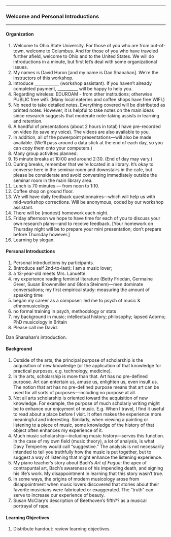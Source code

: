

------------------------------------------------------------------------

### Welcome and Personal Introductions

------------------------------------------------------------------------

#### Organization

1.  Welcome to Ohio State University. For those of you who are from
    out-of-town, welcome to Columbus. And for those of you who have
    traveled further afield, welcome to Ohio and to the United States.
    We will do introductions in a minute, but first let's deal with
    some organizational issues.
2.  My names is David Huron [and my name is Dan Shanahan]. We're
    the instructors of this workshop.
3.  Introduce ____________ (workshop assistant). If you
    haven't already completed payment, __________ will be
    happy to help you.
4.  Regarding wireless: EDUROAM - from other institutions; otherwise
    PUBLIC free wifi. (Many local eateries and coffee shops have free
    WIFI.)
5.  No need to take detailed notes. Everything covered will be
    distributed as printed notes. However, it is helpful to take notes
    on the main ideas since research suggests that moderate
    note-taking assists in learning and retention.
6.  A handful of presentations (about 2 hours in total) I have
    pre-recorded on video (to save my voice). The videos are also
    available to you.
7.  In addition, all of the powerpoint presentations---will also be
    made available. (We'll pass around a data stick at the end of
    each day, so you can copy them onto your computers.)
8.  Many group activities planned.
9.  15 minute breaks at 10:00 and around 2:30. (End of day may vary.)
10. During breaks, remember that we're located in a library. It's okay
    to converse here in the seminar room and downstairs in the cafe,
    but please be considerate and avoid conversing immediately outside
    the seminar room in the main library area.
11. Lunch is 70 minutes --- from noon to 1:10.
12. Coffee shop on ground floor.
13. We will have daily feedback questionnaires---which will help us
    with mid-workshop corrections. Will be anonymous, coded by our
    workshop assistant.
14. There will be (modest) homework each night.
15. Friday afternoon we hope to have time for each of you to discuss
    your own research plans---and to receive feedback. [Your homework
    on Thursday night will be to prepare your mini presentation; don't
    prepare before Thursday however.]
16. Learning by slogan.

#### Personal Introductions

1.  Personal introductions by participants.
2.  (Introduce self 2nd-to-last): I am a music lover;
3.  a 13-year-old meets Mrs. Lanuette
4.  my experience reading feminist literature (Betty Friedan, Germaine
    Greer, Susan Brownmiller and Gloria Steinem)---men dominate
    conversations; my first empirical study: measuring the amount of
    speaking time
5.  began my career as a composer: led me to psych of music &
    ethnomusicology
6.  no formal training in psych, methodology or stats
7.  my background in music; intellectual history; philosophy; lapsed
    Adorno; PhD musicology in Britain
8.  Please call me David.

Dan Shanahan's introduction.

#### Background

1.  Outside of the arts, the principal purpose of scholarship is the
    acquisition of new knowledge (or the application of that knowledge
    for practical purposes, e.g. technology, medicine).
2.  In the arts, scholarship is more than that. Art has no pre-defined
    purpose. Art can entertain us, amuse us, enlighten us, even insult
    us. The notion that art has no pre-defined purpose means that art
    can be used for all sorts of purposes---including no purpose at
    all.
3.  Not all arts scholarship is oriented toward the acquisition of new
    knowledge. For example, the purpose of much scholarly writing
    might be to enhance our enjoyment of music.
    E.g. When I travel, I find it useful to read about a place before
    I visit. It often makes the experience more meaningful and
    interesting. Similarly, when viewing a painting or listening to a
    piece of music, some knowledge of the history of that object often
    enhances my experience of it.
4.  Much music scholarship---including music history---serves this
    function. In the case of my own field (music theory), a lot of
    analysis, is what Davy Temperley would call "suggestive." The
    analysis is not necessarily intended to tell you truthfully how
    the music is put together, but to suggest a way of listening that
    might enhance the listening experience.
5.  My piano teacher's story about Bach's *Art of Fugue*: the apex of
    contrapuntal art, Bach's awareness of his impending death, and
    signing his life's work. My disappointment in learning that this
    story wasn't true.
6.  In some ways, the origins of modern musicology arose from
    disappointment when music lovers discovered that stories about
    their favorite musicians were fabricated or exaggerated. The
    "truth" can serve to increase our experience of beauty.
7.  Susan McClary's description of Beethoven's fifth?? as a musical
    portrayal of rape.

#### Learning Objectives

1.  Distribute handout: review learning objectives.
